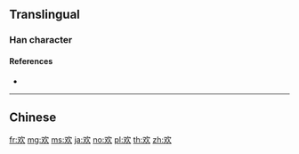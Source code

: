==Translingual==
{{Han simplified forms|歡|歓|欢}}
{{stroke order}}

===Han character===
{{Han char|rn=76|rad=欠|as=02|sn=6|four=|canj=ENO|ids=⿰又欠}}

====References====
* {{Han ref|kx=0565.061|dkj=15994|dj=0954.030|hdz=32134.020|uh=6B22|ud=27426}}

----

==Chinese==
{{zh-see|歡}}

[[fr:欢]]
[[mg:欢]]
[[ms:欢]]
[[ja:欢]]
[[no:欢]]
[[pl:欢]]
[[th:欢]]
[[zh:欢]]